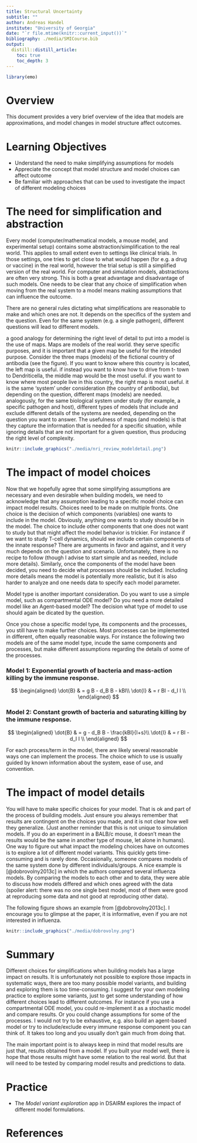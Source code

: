 ```yaml
---
title: Structural Uncertainty
subtitle: ""
author: Andreas Handel
institute: "University of Georgia"
date: "`r file.mtime(knitr::current_input())`"
bibliography: ./media/SMICourse.bib
output:
  distill::distill_article:
    toc: true
    toc_depth: 3
---
```


```r
library(emo)
```


# Overview
This document provides a very brief overview of the idea that models are approximations, and model changes in model structure affect outcomes.

# Learning Objectives
* Understand the need to make simplifying assumptions for models
* Appreciate the concept that model structure and model choices can affect outcome
* Be familiar with approaches that can be used to investigate the impact of different modeling choices


# The need for simplification and abstraction

Every model (computer/mathematical models, a mouse model, and experimental setup) contains some abstraction/simplification to the real world. This applies to small extent even to settings like clinical trials. In those settings, one tries to get close to what would happen (for e.g. a drug or vaccine) in the real world, however the trial setup is still a simplified version of the real world. For computer and simulation models, abstractions are often very strong. This is both a great advantage and disadvantage of such models. One needs to be clear that any choice of simplification when moving from the real system to a model means making assumptions that can influence the outcome.

There are no general rules dictating what simplifications are reasonable to make and which ones are not. It depends on the specifics of the system and the question. Even for the same system (e.g. a single pathogen), different questions will lead to different models.

a good analogy for determining the right level of detail to put into a model is the use of maps. Maps are models of the real world. they serve specific purposes, and it is important that a given map be useful for the intended purpose. Consider the three maps (models) of the fictional country of antibodia (see the figure). If you want to know where this country is located, the left map is useful. if instead you want to know how to drive from t- town to Dendriticella, the middle map would be the most useful. if you want to know where most people live in this country, the right map is most useful. it is the same ‘system’ under consideration (the country of antibodia), but depending on the question, different maps (models) are needed. analogously, for the same biological system under study (for example, a specific pathogen and host), different types of models that include and exclude different details of the systems are needed, depending on the question you want to answer. The usefulness of maps (and models) is that they capture the information that is needed for a specific situation, while ignoring details that are not important for a given question, thus producing the right level of complexity.


```r
knitr::include_graphics("./media/nri_review_modeldetail.png")
```

# The impact of model choices

Now that we hopefully agree that some simplifying assumptions are necessary and even desirable when building models, we need to acknowledge that any assumption leading to a specific model choice can impact model results. Choices need to be made on multiple fronts. One choice is the decision of which components (variables) one wants to include in the model. Obviously, anything one wants to study should be in the model. The choice to include other components that one does not want to study but that might affect the model behavior is trickier. For instance if we want to study T-cell dynamics, should we include certain components of the innate response? There are arguments in favor and against, and it very much depends on the question and scenario. Unfortunately, there is no recipe to follow (though I advise to start simple and as needed, include more details). Similarly, once the components of the model have been decided, you need to decide what processes should be included. Including more details means the model is potentially more realistic, but it is also harder to analyze and one needs data to specify each model parameter.

Model type is another important consideration. Do you want to use a simple model, such as compartmental ODE model? Do you need a more detailed model like an Agent-based model? The decision what type of model to use should again be dicated by the question.

Once you chose a specific model type, its components and the processes, you still have to make further choices. Most processes can be implemented in different, often equally reasonable ways. 
For instance the following two models are of the same model type, incude the same components and processes, but make different assumptions regarding the details of some of the processes.


### Model 1: Exponential growth of bacteria and mass-action killing by the immune response.

$$
\begin{aligned}
\dot{B} & = g B - d_B B - kBI\\
\dot{I} & = r BI - d_I I \\
\end{aligned}
$$


### Model 2: Constant growth of bacteria and saturating killing by the immune response.

$$
\begin{aligned}
\dot{B} & = g  - d_B B - \frac{kBI}{I+s}\\
\dot{I} & = r BI - d_I I \\
\end{aligned}
$$


For each process/term in the model, there are likely several reasonable ways one can implement the process. The choice which to use is usually guided by known information about the system, ease of use, and convention. 



# The impact of model details

You will have to make specific choices for your model. That is ok and part of the process of building models. Just ensure you always remember that results are contingent on the choices you made, and it is not clear how well they generalize. (Just another reminder that this is not unique to simulation models. If you do an experiment in a BALB/c mouse, it doesn't mean the results would be the same in another type of mouse, let alone in humans). One way to figure out what impact the modeling choices have on outcomes is to explore a lot of different model variants. This quickly gets time-consuming and is rarely done. Occasionally, someone compares models of the same system done by different individuals/groups. A nice example is [@dobrovolny2013c] in which the authors compared several influenza models. By comparing the models to each other and to data, they were able to discuss how models differed and which ones agreed with the data (spoiler alert: there was no one single best model, most of them were good at reproducing some data and not good at reproducing other data).

The following figure shows an example from [@dobrovolny2013c]. I encourage you to glimpse at the paper, it is informative, even if you are not interested in influenza.

```r
knitr::include_graphics("./media/dobrovolny.png")
```


# Summary

Different choices for simplifications when building models has a large impact on results. It is unfortunately not possible to explore those impacts in systematic ways, there are too many possible model variants, and building and exploring them is too time-consuming. I suggest for your own modeling practice to explore some variants, just to get some understanding of how different choices lead to different outcomes. For instance if you use a compartmental ODE model, you could re-implement it as a stochastic model and compare results. Or you could change assumptions for some of the processes. I would not try to be exhaustive, e.g. also build an agent-based model or try to include/exclude every immune response component you can think of. It takes too long and you usually don't gain much from doing that.

The main important point is to always keep in mind that model results are just that, results obtained from a model. If you built your model well, there is hope that those results might have some relation to the real world. But that will need to be tested by comparing model results and predictions to data. 


# Practice

* The _Model variant exploration_ app in DSAIRM explores the impact of different model formulations.


# References


